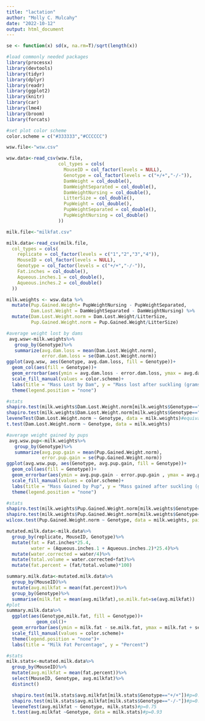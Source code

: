 ```yaml
---
title: "lactation"
author: "Molly C. Mulcahy"
date: "2022-10-12"
output: html_document
---
```


```r

se <- function(x) sd(x, na.rm=T)/sqrt(length(x))

#load commonly needed packages
library(processx)
library(devtools)
library(tidyr)
library(dplyr)
library(readr)
library(ggplot2)
library(knitr)
library(car)
library(lme4)
library(broom)
library(forcats)

#set plot color scheme
color.scheme = c("#333333","#CCCCCC")
```

```r
wsw.file<-"wsw.csv"

wsw.data<-read_csv(wsw.file,
                   col_types = cols(
                     MouseID = col_factor(levels = NULL),
                     Genotype = col_factor(levels = c("+/+","-/-")),
                     DamWeight = col_double(),
                     DamWeightSeparated = col_double(),
                     DamWeightNursing = col_double(),
                     LitterSize = col_double(),
                     PupWeight = col_double(),
                     PupWeightSeparated = col_double(),
                     PupWeightNursing = col_double()
                   ))

milk.file<-"milkfat.csv"

milk.data<-read_csv(milk.file,
  col_types = cols(
    replicate = col_factor(levels = c("1","2","3","4")),
    MouseID = col_factor(levels = NULL),
    Genotype = col_factor(levels = c("+/+","-/-")),
    Fat.inches = col_double(),
    Aqueous.inches.1 = col_double(),
    Aqueous.inches.2 = col_double()
  ))
```

```r

milk.weights <- wsw.data %>%
  mutate(Pup.Gained.Weight= PupWeightNursing - PupWeightSeparated,
         Dam.Lost.Weight = DamWeightSeparated - DamWeightNursing) %>%
  mutate(Dam.Lost.Weight.norm = Dam.Lost.Weight/LitterSize,
         Pup.Gained.Weight.norm = Pup.Gained.Weight/LitterSize) 

#average weight lost by dams
 avg.wsw<-milk.weights%>%
   group_by(Genotype)%>%
   summarize(avg.dam.loss = mean(Dam.Lost.Weight.norm),
             error.dam.loss = se(Dam.Lost.Weight.norm))
ggplot(avg.wsw, aes(Genotype, avg.dam.loss, fill = Genotype))+
  geom_col(aes(fill = Genotype))+
  geom_errorbar(aes(ymin = avg.dam.loss - error.dam.loss, ymax = avg.dam.loss + error.dam.loss), width =0.3)+
  scale_fill_manual(values = color.scheme)+
  labs(title = "Mass Lost by Dam", y = "Mass lost after suckling (grams)")+
  theme(legend.position = "none")

#stats
shapiro.test(milk.weights$Dam.Lost.Weight.norm[milk.weights$Genotype=="+/+"])#normal
shapiro.test(milk.weights$Dam.Lost.Weight.norm[milk.weights$Genotype=="-/-"])#normal
leveneTest(Dam.Lost.Weight.norm ~ Genotype, data = milk.weights)#equivalent variance
t.test(Dam.Lost.Weight.norm ~ Genotype, data = milk.weights)

#average weight gained by pups
 avg.wsw.pup<-milk.weights%>%
   group_by(Genotype)%>%
   summarize(avg.pup.gain = mean(Pup.Gained.Weight.norm),
             error.pup.gain = se(Pup.Gained.Weight.norm))
ggplot(avg.wsw.pup, aes(Genotype, avg.pup.gain, fill = Genotype))+
  geom_col(aes(fill = Genotype))+
  geom_errorbar(aes(ymin = avg.pup.gain - error.pup.gain , ymax = avg.pup.gain  + error.pup.gain ), width =0.3)+
  scale_fill_manual(values = color.scheme)+
  labs(title = "Mass Gained by Pup", y = "Mass gained after suckling (grams)")+
  theme(legend.position = "none")

#stats
shapiro.test(milk.weights$Pup.Gained.Weight.norm[milk.weights$Genotype=="+/+"])#not normal
shapiro.test(milk.weights$Pup.Gained.Weight.norm[milk.weights$Genotype=="-/-"])#normal
wilcox.test(Pup.Gained.Weight.norm ~ Genotype, data = milk.weights, paired = FALSE)
```


```r
mutated.milk.data<-milk.data%>%
  group_by(replicate, MouseID, Genotype)%>%
  mutate(fat = Fat.inches*25.4,
         water = (Aqueous.inches.1 + Aqueous.inches.2)*25.4)%>%
  mutate(water.corrected = water/4)%>%
  mutate(total.volume = water.corrected+fat)%>%
  mutate(fat.percent = (fat/total.volume)*100)

summary.milk.data<-mutated.milk.data%>%
  group_by(MouseID)%>%
  mutate(avg.milkfat = mean(fat.percent))%>%
  group_by(Genotype)%>%
  summarise(milk.fat = mean(avg.milkfat),se.milk.fat=se(avg.milkfat))
#plot
summary.milk.data%>%
  ggplot(aes(Genotype,milk.fat, fill = Genotype))+
           geom_col()+
  geom_errorbar(aes(ymin = milk.fat - se.milk.fat, ymax = milk.fat + se.milk.fat), width =0.3)+
  scale_fill_manual(values = color.scheme)+
  theme(legend.position = "none")+
  labs(title = "Milk Fat Percentage", y = "Percent")

#stats
milk.stats<-mutated.milk.data%>%
  group_by(MouseID)%>%
  mutate(avg.milkfat = mean(fat.percent))%>%
  select(MouseID, Genotype, avg.milkfat)%>%
  distinct()

  shapiro.test(milk.stats$avg.milkfat[milk.stats$Genotype=="+/+"])#p=0.6
  shapiro.test(milk.stats$avg.milkfat[milk.stats$Genotype=="-/-"])#p=0.4
  leveneTest(avg.milkfat ~ Genotype, milk.stats)#p=0.75
  t.test(avg.milkfat ~Genotype, data = milk.stats)#p=0.93

```
